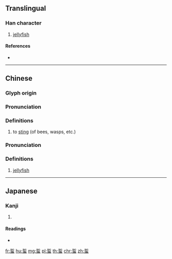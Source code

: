 {{character info/new}}
==Translingual==

===Han character===
{{Han char|rn=142|rad=虫|as=07|sn=13|four=52136|canj=QLLMI}}

# [[jellyfish]]

====References====
* {{Han ref|kx=1084.130|dkj=33096|dj=1552.040|hdz=42853.030|uh=8707|ud=34567|bh=B8BD|bd=47293}}

----

==Chinese==
{{zh-forms}}

===Glyph origin===
{{Han etym}}

===Pronunciation===
{{zh-pron
|m=zhē
|c=zit3
|h=pfs=
|md=
|mn=
|w=
|mc=y
|oc=y
|cat=
}}

===Definitions===
{{zh-hanzi}}

# to [[sting]] (of bees, wasps, etc.)

===Pronunciation===
{{zh-pron
|m=zhé
|c=zit3
|h=pfs=
|md=
|mn=qz,xm,zz:tiat/qz,xm,zz:chiat
|w=
|mc=y
|oc=y
|cat=
}}

===Definitions===
{{zh-hanzi}}

# [[jellyfish]]

----

==Japanese==

===Kanji===
{{ja-kanji|grade=|rs=虫07}}

# {{defn|lang=ja|sort=虫07}}

====Readings====
* {{ja-readings|on=[[てつ]] (tetsu), [[てち]] (techi)|kun=[[さす]] (sasu)|nanori=}}

[[fr:蜇]]
[[hu:蜇]]
[[mg:蜇]]
[[pl:蜇]]
[[th:蜇]]
[[chr:蜇]]
[[zh:蜇]]
